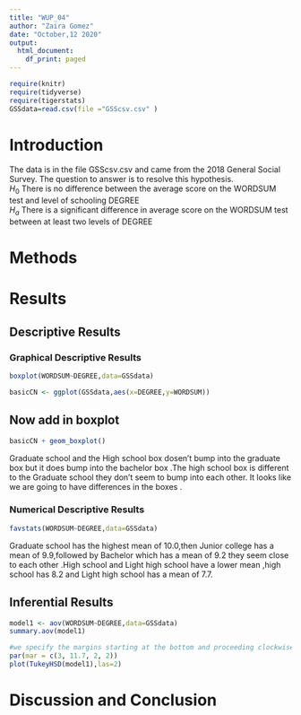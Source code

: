 ```yaml
---
title: "WUP_04"
author: "Zaira Gomez"
date: "October,12 2020"
output:
  html_document:
    df_print: paged
---
```


```r
require(knitr)
require(tidyverse)
require(tigerstats)
GSSdata=read.csv(file ="GSScsv.csv" )
```

# Introduction

<!--In this section you explain what you are trying to show.  Where did the data come from?  What is the research or other question you are trying to answer?!-->

The data is in the file GSScsv.csv and came from the 2018 General Social Survey.  The question to answer is to resolve this hypothesis.  
$H_0$ There is no difference between the average score on the WORDSUM test and level of schooling DEGREE  
$H_a$ There is a significant difference in average score on the WORDSUM test between at least two levels of DEGREE  

# Methods

<!--Decide on your methods:  use "variable analysis" or other appropriate descriptors.  Make sure to choose at least one graphical method and at least one numerical method.!-->

# Results

<!--Divide this section into two sub-sections:  One for your descriptive  results and one for your inferential results.!-->

## Descriptive Results

### Graphical Descriptive Results

<!--Graphical results here.  Make sure to show your code.  Provide appropriate labels for axes, giving units if possible, and provide a good title for the graph, too.  Use the graphical results to describe the patterns if any that exist in the data as focused toward the research question!-->

```r
boxplot(WORDSUM~DEGREE,data=GSSdata)
```
 
```r
basicCN <- ggplot(GSSdata,aes(x=DEGREE,y=WORDSUM))
```
## Now add in boxplot

```r
basicCN + geom_boxplot()
```
    
  
   Graduate school and the High school box dosen't bump into the graduate box but it does bump into the bachelor box .The high school box is different to the Graduate school they don't seem to bump into each other. It looks like we are going to have differences in the boxes .

  

### Numerical Descriptive Results

<!--Numerical results go here. Use the numerical results to describe the patterns if any that exist in the data as focused toward the research question!-->
  
  


```r
favstats(WORDSUM~DEGREE,data=GSSdata)
```
Graduate school has the highest mean of 10.0,then Junior college has a mean of 9.9,followed by Bachelor which has a mean of 9.2 they seem close to each other .High school and Light high school have a lower mean ,high school has 8.2 and Light high school has a mean of 7.7.

## Inferential Results

<!--State hypothesis clearly.  Make sure your discussion of the inferential test covers all the aspects that the test output produces, such as test statistic, p-value etc.  Make a decision about the null hypothesis, explain the assumptions on which the selected test/procedure was based, and why the chosen procedure satisfys the assumptions and is appropriate to answer the research question!-->

```r
model1 <- aov(WORDSUM~DEGREE,data=GSSdata)
summary.aov(model1)
```
```r
#we specify the margins starting at the bottom and proceeding clockwise - thus 8.7 is the left side margin to hold the names of the factors
par(mar = c(3, 11.7, 2, 2))
plot(TukeyHSD(model1),las=2)
```
  
# Discussion and Conclusion


<!--Discussion and conclusion here.  If you found a relationship be sure to consider whether the relationship occurs because one of the variavbles causes the other, or whether they perhasps are related for some other reason.  Watch the chapter 6 videos from the GeorgeTown videos collection.!-->
